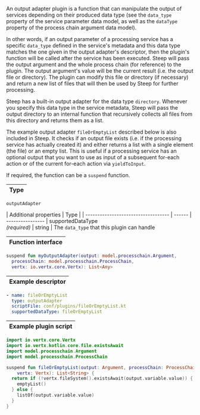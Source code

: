 
An output adapter plugin is a function that can manipulate the output of
services depending on their produced data type (see the `data_type` property
of the <ScrollLink href="#service-parameters">service parameter</ScrollLink>
data model, as well as the `dataType` property of the <ScrollLink href="#arguments">process chain argument</ScrollLink> data model).

In other words, if an <ScrollLink href="#output-parameters">output parameter</ScrollLink>
of a processing service has a specific `data_type` defined in the <ScrollLink href="#service-metadata">service's metadata</ScrollLink>
and this data type matches the one given in the output adapter's descriptor,
then the plugin's function will be called after the service has been executed.
Steep will pass the output argument and the whole process chain (for reference)
to the plugin. The output argument's value will be the current result (i.e. the
output file or directory). The plugin can modify this file or directory (if
necessary) and return a new list of files that will then be used by Steep for
further processing.

Steep has a built-in output adapter for the data type `directory`. Whenever you
specify this data type in the service metadata, Steep will pass the output
directory to an internal function that recursively collects all files from this
directory and returns them as a list.

The example output adapter `fileOrEmptyList` described below is also included
in Steep. It checks if an output file exists (i.e. if the processing service
has actually created it) and either returns a list with a single element (the
file) or an empty list. This is useful if a processing service has an optional
output that you want to use as input of a subsequent <ScrollLink href="#for-each-actions">for-each action</ScrollLink>
or of the current for-each action via `yieldToInput`.

If required, the function can be a `suspend` function.

| Type |
| ---- |

`outputAdapter`

| Additional properties               | Type   |
| ----------------------------------- | ------ | ----------------
| supportedDataType<br />*(required)* | string | The `data_type` that this plugin can handle

| Function interface |
| ------------------ |

```kotlin
suspend fun myOutputAdapter(output: model.processchain.Argument,
  processChain: model.processchain.ProcessChain,
  vertx: io.vertx.core.Vertx): List<Any>
```

| Example descriptor |
| ------------------ |

```yaml
- name: fileOrEmptyList
  type: outputAdapter
  scriptFile: conf/plugins/fileOrEmptyList.kt
  supportedDataType: fileOrEmptyList
```

| Example plugin script |
| --------------------- |

```kotlin
import io.vertx.core.Vertx
import io.vertx.kotlin.core.file.existsAwait
import model.processchain.Argument
import model.processchain.ProcessChain

suspend fun fileOrEmptyList(output: Argument, processChain: ProcessChain,
    vertx: Vertx): List<String> {
  return if (!vertx.fileSystem().existsAwait(output.variable.value)) {
    emptyList()
  } else {
    listOf(output.variable.value)
  }
}
```
